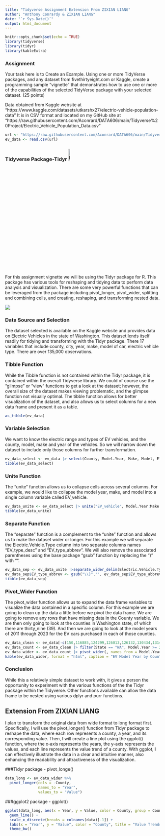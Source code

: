 ---
title: "Tidyverse Assignment Extension From ZIXIAN LIANG"
author: "Anthony Conrardy & ZIXIAN LIANG"
date: "`r Sys.Date()`"
output: html_document
---

```{r setup, include=FALSE}
knitr::opts_chunk$set(echo = TRUE)
library(tidyverse)
library(tidyr)
library(kableExtra)
```

### Assignment
Your task here is to Create an Example.  Using one or more TidyVerse packages, and any dataset from fivethirtyeight.com or Kaggle, create a programming sample “vignette” that demonstrates how to use one or more of the capabilities of the selected TidyVerse package with your selected dataset. (25 points)

Data obtained from Kaggle website at "https://www.kaggle.com/datasets/utkarshx27/electric-vehicle-population-data"  It is in CSV format and located on my GitHub site at "https://raw.githubusercontent.com/Aconrard/DATA606/main/Tidyverse%20Project/Electric_Vehicle_Population_Data.csv"

```{r EVS}
url <- "https://raw.githubusercontent.com/Aconrard/DATA606/main/Tidyverse%20Project/Electric_Vehicle_Population_Data.csv"
ev_data <- read.csv(url)
```

### Tidyverse Package-Tidyr ![Logo](C:/Users/para2/Documents/R_Working_Directory/tidyr_logo.png){width=10%}

For this assignment vignette we will be using the Tidyr package for R.  This package has various tools for reshaping and tidying data to perform data analysis and visualization.  There are some very powerful functions that can be leveraged from the package including pivot_longer, pivot_wider, splitting and combining cells, and creating, reshaping, and transforming nested data.  

![](C:/Users/para2/Documents/R_Working_Directory/tidyr-thumbs.png)

### Data Source and Selection

The dataset selected is available on the Kaggle website and provides data on Electric Vehicles in the state of Washington.  This dataset lends itself readily for tidying and transforming with the Tidyr package. There 17 variables that include county, city, year, make, model of car, electric vehicle type. There are over 135,000 observations.

### Tibble Function

While the Tibble function is not contained within the Tidyr package, it is contained within the overall Tidyverse library.  We could of course use the "glimpse" or "view" functions to get a look at the dataset; however, the overall size of the dataset makes viewing problematic, and the glimpse function not visually optimal.  The tibble function allows for better visualization of the dataset, and also allows us to select columns for a new data frame and present it as a table.

```{r data}
as_tibble(ev_data)
```

### Variable Selection

We want to know the electric range and types of EV vehicles, and the county, model, make and year of the vehicles.  So we will narrow down the dataset to include only those columns for further transformation.

```{r Variable Selection}
ev_data_select <- ev_data |> select(County, Model.Year, Make, Model, Electric.Vehicle.Type, Electric.Range)
tibble(ev_data_select)
```

### Unite Function

The "unite" function allows us to collapse cells across several columns.  For example, we would like to collapse the model year, make, and model into a single column variable called EV_vehicle.
```{r unite, warning=FALSE}
ev_data_unite <- ev_data_select |> unite("EV_vehicle", Model.Year:Make:Model, sep = " ", na.rm = TRUE)
tibble(ev_data_unite)
```

### Separate Function

The "separate" function is a complement to the "unite" function and allows us to make the dataset wider or longer.  For this example we will separate the Electric.Vehicle.Type column into two separate columns names "EV_type_desc" and "EV_type_abbrev".  We will also remove the associated parentheses using the base package "gsub" function by replacing the ")" with "". 
```{r separate_wider_delim}
ev_data_sep <- ev_data_unite |>separate_wider_delim(Electric.Vehicle.Type, delim = "(", names = c("EV_type_desc", "EV_type_abbrev"))
ev_data_sep$EV_type_abbrev <- gsub("\\)","", ev_data_sep$EV_type_abbrev)
tibble(ev_data_sep)
```

### Pivot_Wider Function

The pivot_wider function allows us to expand the data frame variables to visualize the data contained in a specific column.  For this example we are going to clean up the data a little before we pivot the data frame.  We are going to remove any rows that have missing data in the County variable.  We are then only going to look at the counties in Washington state, of which there are thirty_nine (39).  And then we are going to look at the model years of 2011 through 2023 for the EV cars purchased in each of those counties.  

```{r grouping, warning=FALSE}
ev_data_clean <- ev_data[-c(150,116885,124299,126013,126132,130434,131492,131587),]
ev_data_count <- ev_data_clean |> filter(State == "WA", Model.Year >= 2011 & Model.Year < 2024) |> group_by(County, Model.Year) |> summarise(count=n())
ev_data_wider <- ev_data_count |> pivot_wider(, names_from = Model.Year, values_from = count)
kable(ev_data_wider, format = "html", caption = "EV Model Year by County") |> kable_classic_2()
```

### Conclusion

While this a relatively simple dataset to work with, it gives a person the opportunity to experiment with the various functions of the the Tidyr package within the Tidyverse.  Other functions available can allow the data frame to be nested using various dplyr and purr functions. 



\bigskip

\hrulefill

\bigskip

## Extension From ZIXIAN LIANG

I plan to transform the original data from wide format to long format first. Specifically, I will use the pivot_longer() function from Tidyr package to reshape the data, where each row represents a county, a year, and its corresponding value. Then, I will create a line plot using the ggplot() function, where the x-axis represents the years, the y-axis represents the values, and each line represents the value trend of a county. With ggplot, I can effectively illustrate the data in a clear and intuitive manner, also enhancing the readability and attractiveness of the visualization.


###Tidyr package - pivot_longe()

```{r}
data_long <- ev_data_wider %>%
  pivot_longer(cols = -County, 
               names_to = "Year",
               values_to = "Value")
```



###ggplot2 package - ggplot()


```{r}
ggplot(data_long, aes(x = Year, y = Value, color = County, group = County)) +
  geom_line() +
  scale_x_discrete(breaks = colnames(data)[-1]) + 
  labs(x = "Year", y = "Value", color = "County", title = "Value Trends by County") +
  theme_bw()
```

